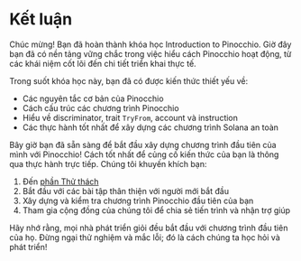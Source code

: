 
# Kết luận

Chúc mừng! Bạn đã hoàn thành khóa học Introduction to Pinocchio. Giờ đây bạn đã có nền tảng vững chắc trong việc hiểu cách Pinocchio hoạt động, từ các khái niệm cốt lõi đến chi tiết triển khai thực tế.

<ArticleSection name="Những gì bạn đã học" id="what-you-learned" level="h2" />

Trong suốt khóa học này, bạn đã có được kiến thức thiết yếu về:
- Các nguyên tắc cơ bản của Pinocchio
- Cách cấu trúc các chương trình Pinocchio
- Hiểu về discriminator, trait `TryFrom`, account và instruction
- Các thực hành tốt nhất để xây dựng các chương trình Solana an toàn

<ArticleSection name="Các bước tiếp theo" id="next-steps" level="h2" />

Bây giờ bạn đã sẵn sàng để bắt đầu xây dựng chương trình đầu tiên của mình với Pinocchio! Cách tốt nhất để củng cố kiến thức của bạn là thông qua thực hành trực tiếp. Chúng tôi khuyến khích bạn:

1. Đến [phần Thử thách](/vi/challenges)
2. Bắt đầu với các bài tập thân thiện với người mới bắt đầu
3. Xây dựng và kiểm tra chương trình Pinocchio đầu tiên của bạn
4. Tham gia cộng đồng của chúng tôi để chia sẻ tiến trình và nhận trợ giúp

Hãy nhớ rằng, mọi nhà phát triển giỏi đều bắt đầu với chương trình đầu tiên của họ. Đừng ngại thử nghiệm và mắc lỗi; đó là cách chúng ta học hỏi và phát triển!
